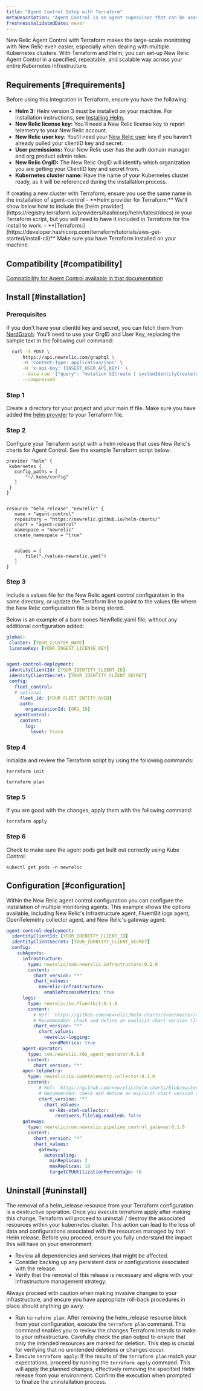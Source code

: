 ```yaml
---
title: "Agent Control Setup with Terraform"
metaDescription: "Agent Control is an agent supervisor that can be used to deploy, update, and manage New Relic agents."
freshnessValidatedDate: never
---
```

New Relic Agent Control with Terraform makes the large-scale monitoring with New Relic even easier, especially when dealing with multiple Kubernetes clusters. With Terraform and Helm, you can set-up New Relic Agent Control in a specified, repeatable, and scalable way across your entire Kubernetes Infrastructure. 

## Requirements [#requirements]
Before using this integration in Terraform, ensure you have the following:

- **Helm 3:** Helm version 3 must be installed on your machine. For installation instructions, see [Installing Helm.](https://helm.sh/docs/intro/install)
- **New Relic license key:** You'll need a New Relic license key to report telemetry to your New Relic account.
- **New Relic user key:** You'll need your [New Relic user](https://docs.newrelic.com/docs/apis/intro-apis/new-relic-api-keys/) key if you haven't already pulled your clientID key and secret.
- **User permissions:** Your New Relic user has the auth domain manager and org product admin roles.
- **New Relic OrgID:** The New Relic OrgID will identify which organization you are getting your ClientID key and secret from.
- **Kubernetes cluster name:** Have the name of your Kubernetes cluster ready, as it will be referenced during the installation process.
<Callout variant="tip">
  If creating a new cluster with Terraform, ensure you use the same name in the installation of agent-control
</Callout>
- **Helm provider for Terraform:** We'll show below how to include the [helm provider](https://registry.terraform.io/providers/hashicorp/helm/latest/docs) in your Terraform script, but you will need to have it included in Terraform for the install to work.
- **[Terraform:](https://developer.hashicorp.com/terraform/tutorials/aws-get-started/install-cli)** Make sure you have Terraform installed on your machine.

## Compatibility [#compatibility]

[Compatibility for Agent Control available in that documentation](https://docs-preview.newrelic.com/docs/new-relic-agent-control-kubernetes#compatibility)

## Install [#installation]

### Prerequisites
If you don't have your clientId key and secret, you can fetch them from [NerdGraph](https://docs.newrelic.com/docs/apis/nerdgraph/get-started/introduction-new-relic-nerdgraph/). You'll need to use your OrgID and User Key, replacing the sample text in the following curl command:

```sh
  curl -X POST \
      https://api.newrelic.com/graphql \
      -H 'Content-Type: application/json' \
      -H 'x-api-key: [INSERT_USER_API_KEY]' \
      --data-raw '{"query": "mutation SICreate { systemIdentityCreate(name: \"User Key for Agent Control\" organizationId: \"[INSERT_YOUR_ORG_ID]\") { clientId clientSecret } }"}' \
      --compressed
```

### Step 1

Create a directory for your project and your main.tf file. Make sure you have added the [helm provider](https://registry.terraform.io/providers/hashicorp/helm/latest/docs) to your Terraform file.

### Step 2

Configure your Terraform script with a helm release that uses New Relic's charts for Agent Control. See the example Terraform script below:

```hcl
provider "helm" {
 kubernetes {
   config_paths = [
       "~/.kube/config"
   ]
 }
}


resource "helm_release" "newrelic" {
   name = "agent-control"
   repository = "https://newrelic.github.io/helm-charts/"
   chart = "agent-control"
   namespace = "newrelic"
   create_namespace = "true"


   values = [
       file("./values-newrelic.yaml")
   ]
}
```
### Step 3

Include a values file for the New Relic agent control configuration in the same directory, or update the Terraform line to point to the values file where the New Relic configuration file is being stored.

Below is an example of a bare bones NewRelic.yaml file, without any additional configuration added:

```yaml
global:
 cluster: [YOUR_CLUSTER_NAME]
 licenseKey: [YOUR_INGEST_LICENSE_KEY]


agent-control-deployment:
 identityClientId: [YOUR_IDENTITY_CLIENT_ID]
 identityClientSecret: [YOUR_IDENTITY_CLIENT_SECRET]
 config:
   fleet_control:
   # optional
     fleet_id: [YOUR_FLEET_ENTITY_GUID]
     auth:
       organizationId: [ORG_ID]
   agentControl:
     content:
       log:
         level: trace
```

### Step 4

Initialize and review the Terraform script by using the following commands:

`terraform init`

`terraform plan`

### Step 5

If you are good with the changes, apply them with the following command:

`terraform apply`

### Step 6

Check to make sure the agent pods get built out correctly using Kube Control:

`kubectl get pods -n newrelic`

## Configuration [#configuration]

Within the New Relic agent control configuration you can configure the installation of multiple monitoring agents. This example shows the options available, including New Relic's Infrastructure agent, FluentBit logs agent, OpenTelemetry collector agent, and New Relic's gateway agent:

```yaml
agent-control-deployment:
  identityClientId: [YOUR_IDENTITY_CLIENT_ID]
  identityClientSecret: [YOUR_IDENTITY_CLIENT_SECRET]
  config:
    subAgents:
      infrastructure:
        type: newrelic/com.newrelic.infrastructure:0.1.0
        content:
          chart_version: "*"  
          chart_values:
            newrelic-infrastructure:
              enableProcessMetrics: true
      logs:
        type: newrelic/io.fluentbit:0.1.0
        content:
          # Ref: `https://github.com/newrelic/helm-charts/tree/master/charts/newrelic-logging`
          # Recommended: check and define an explicit chart version (latest stable)
          chart_version: "*"
            chart_values:
              newrelic-logging:
                sendMetrics: true
      agent-operator:
        type: com.newrelic.k8s_agent_operator:0.1.0
        content:
          chart_version: "*"
      open-telemetry:
        type: newrelic/io.opentelemetry.collector:0.1.0
        content:
            # Ref: `https://github.com/newrelic/helm-charts/blob/master/charts/nr-k8s-otel-collector/values.yaml`
            # Recommended: check and define an explicit chart version (latest stable)
            chart_version: "*"
              chart_values:
                nr-k8s-otel-collector:
                  receivers.filelog.enabled: false
      gateway:
        type: newrelic/com.newrelic.pipeline_control_gateway:0.1.0
        content:
          chart_version: "*"
          chart_values:
            gateway:
              autoscaling:
                minReplicas: 2
                maxReplicas: 10
                targetCPUUtilizationPercentage: 70
```

## Uninstall [#uninstall]

<Callout variant="important">
  The removal of a helm_release resource from your Terraform configuration is a destructive operation. Once you execute terraform apply after making this change, Terraform will proceed to uninstall / destroy the associated resources within your kubernetes cluster. This action can lead to the loss of data and configurations associated with the resources managed by that Helm release. Before you proceed, ensure you fully understand the impact this will have on your environment:

  * Review all dependencies and services that might be affected.
  * Consider backing up any persistent data or configurations associated with the release.
  * Verify that the removal of this release is necessary and aligns with your infrastructure management strategy.

  Always proceed with caution when making invasive changes to your infrastructure, and ensure you have appropriate roll-back procedures in place should anything go awry.
</Callout>

* Run `terraform plan`: After removing the helm_release resource block from your configuration, execute the `terraform plan` command. This command enables you to review the changes Terraform intends to make to your infrastructure. Carefully check the plan output to ensure that only the intended resources are marked for deletion. This step is crucial for verifying that no unintended deletions or changes occur.
* Execute `terraform apply`: If the results of the `terraform plan` match your expectations, proceed by running the `terraform apply` command. This will apply the planned changes, effectively removing the specified Helm release from your environment. Confirm the execution when prompted to finalize the uninstallation process.